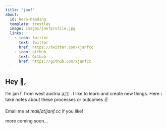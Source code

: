 ```yaml
---
title: "janf"
about:
  id: hero-heading
  template: trestles
  image: images/janfprofile.jpg
  links:
    - icon: twitter
      text: twitter
      href: https://twitter.com/xjanfcc
    - icon: github
      text: Github
      href: https://github.com/xjanfcc
---
```

:::{#hero-heading}

## Hey 👋,

I’m jan f. from west austria 🇦🇹 . I like to learn and create new things.
Here i take notes about these processes or outcomes ✌️

Email me at <i>mail[at]janf.cc</i> if you like!

more coming soon...
:::
